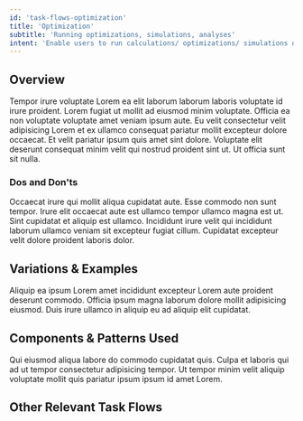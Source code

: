 ```yaml
---
id: 'task-flows-optimization'
title: 'Optimization'
subtitle: 'Running optimizations, simulations, analyses'
intent: 'Enable users to run calculations/ optimizations/ simulations on a pre-defined/ newly created/ altered model with attributes to observe and compare results to help users make data-driven decisions/ improve performance/ reduce costs/ increase safety/ reduce risk in a variety of fields and applications'
---
```


## Overview

Tempor irure voluptate Lorem ea elit laborum laborum laboris voluptate id irure proident. Lorem fugiat ut mollit ad eiusmod minim voluptate. Officia ea non voluptate voluptate amet veniam ipsum aute. Eu velit consectetur velit adipisicing Lorem et ex ullamco consequat pariatur mollit excepteur dolore occaecat. Et velit pariatur ipsum quis amet sint dolore. Voluptate elit deserunt consequat minim velit qui nostrud proident sint ut. Ut officia sunt sit nulla.

### Dos and Don'ts

Occaecat irure qui mollit aliqua cupidatat aute. Esse commodo non sunt tempor. Irure elit occaecat aute est ullamco tempor ullamco magna est ut. Sint cupidatat et aliquip est ullamco. Incididunt irure velit qui incididunt laborum ullamco veniam sit excepteur fugiat cillum. Cupidatat excepteur velit dolore proident laboris dolor.

## Variations & Examples

Aliquip ea ipsum Lorem amet incididunt excepteur Lorem aute proident deserunt commodo. Officia ipsum magna laborum dolore mollit adipisicing eiusmod. Duis irure ullamco in aliquip eu ad aliquip elit cupidatat.

## Components & Patterns Used

Qui eiusmod aliqua labore do commodo cupidatat quis. Culpa et laboris qui ad ut tempor consectetur adipisicing tempor. Ut tempor minim velit aliquip voluptate mollit quis pariatur ipsum ipsum id amet Lorem.

## Other Relevant Task Flows

<Grid container spacing={4}>
  <Grid item md={4}>
    <TaskFlowCard title="Test" subtitle="Test test test" />
  </Grid>
  <Grid item md={4}>
    <TaskFlowCard title="Test" subtitle="Test test test" />
  </Grid>
</Grid>